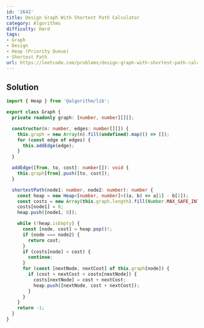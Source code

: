 ```yaml
---
id: '2642'
title: Design Graph With Shortest Path Calculator
category: Algorithms
difficulty: Hard
tags:
- Graph
- Design
- Heap (Priority Queue)
- Shortest Path
url: https://leetcode.com/problems/design-graph-with-shortest-path-calculator
---
```


## Solution

```typescript filename="solution.ts" copy
import { Heap } from '@algorithm/lib';

export class Graph {
  private readonly graph: [number, number][][];

  constructor(n: number, edges: number[][]) {
    this.graph = new Array(n).fill(undefined).map(() => []);
    for (const edge of edges) {
      this.addEdge(edge);
    }
  }

  addEdge([from, to, cost]: number[]): void {
    this.graph[from].push([to, cost]);
  }

  shortestPath(node1: number, node2: number): number {
    const heap = new Heap<[number, number]>((a, b) => a[1] - b[1]);
    const costs = new Array(this.graph.length).fill(Number.MAX_SAFE_INTEGER);
    costs[node1] = 0;
    heap.push([node1, 0]);

    while (!heap.isEmpty) {
      const [node, cost] = heap.pop()!;
      if (node === node2) {
        return cost;
      }
      if (costs[node] < cost) {
        continue;
      }
      for (const [nextNode, nextCost] of this.graph[node]) {
        if (cost + nextCost < costs[nextNode]) {
          costs[nextNode] = cost + nextCost;
          heap.push([nextNode, cost + nextCost]);
        }
      }
    }
    return -1;
  }
}
```

